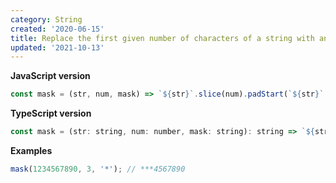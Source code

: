 ```yaml
---
category: String
created: '2020-06-15'
title: Replace the first given number of characters of a string with another character
updated: '2021-10-13'
---
```


**JavaScript version**

```js
const mask = (str, num, mask) => `${str}`.slice(num).padStart(`${str}`.length, mask);
```

**TypeScript version**

```js
const mask = (str: string, num: number, mask: string): string => `${str}`.slice(num).padStart(`${str}`.length, mask);
```

**Examples**

```js
mask(1234567890, 3, '*'); // ***4567890
```

